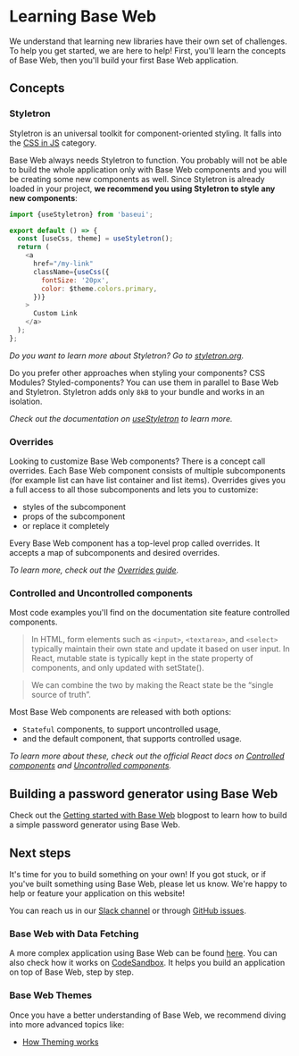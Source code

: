 <!--
Copyright (c) 2018-2019 Uber Technologies, Inc.

This source code is licensed under the MIT license found in the
LICENSE file in the root directory of this source tree.
-->



# Learning Base Web

We understand that learning new libraries have their own set of challenges.
To help you get started, we are here to help! First, you'll learn the concepts
of Base Web, then you'll build your first Base Web application.

## Concepts

### Styletron

Styletron is an universal toolkit for component-oriented styling. It falls into the
[CSS in JS](https://github.com/tuchk4/awesome-css-in-js/) category.

Base Web always needs Styletron to function. You probably will not be able to build the whole application
only with Base Web components and you will be creating some new components as well. Since Styletron is
already loaded in your project, **we recommend you using Styletron to style any new components**:

```js
import {useStyletron} from 'baseui';

export default () => {
  const [useCss, theme] = useStyletron();
  return (
    <a
      href="/my-link"
      className={useCss({
        fontSize: '20px',
        color: $theme.colors.primary,
      })}
    >
      Custom Link
    </a>
  );
};
```

_Do you want to learn more about Styletron? Go to [styletron.org](https://www.styletron.org)._

Do you prefer other approaches when styling your components? CSS Modules? Styled-components?
You can use them in parallel to Base Web and Styletron. Styletron adds only `8kB` to your bundle
and works in an isolation.

_Check out the documentation on [useStyletron](/components/use-styletron/) to learn more._

### Overrides

Looking to customize Base Web components? There is a concept call overrides. Each Base Web component consists of multiple subcomponents (for example list can have list container and list items). Overrides gives you a full access to all those subcomponents and lets you to customize:

- styles of the subcomponent
- props of the subcomponent
- or replace it completely

Every Base Web component has a top-level prop called overrides. It accepts a map of subcomponents
and desired overrides.

_To learn more, check out the [Overrides guide](/guides/understanding-overrides/)._

### Controlled and Uncontrolled components

Most code examples you'll find on the documentation site feature controlled components.

> In HTML, form elements such as `<input>`, `<textarea>`, and `<select>` typically maintain their own
> state and update it based on user input. In React, mutable state is typically
> kept in the state property of components, and only updated with setState().

> We can combine the two by making the React state be the “single source of truth”.

Most Base Web components are released with both options:

- `Stateful` components, to support uncontrolled usage,
- and the default component, that supports controlled usage.

_To learn more about these, check out the official React docs on
[Controlled components](https://reactjs.org/docs/forms.html#controlled-components)
and [Uncontrolled components](https://reactjs.org/docs/uncontrolled-components.html)._

## Building a password generator using Base Web

Check out the [Getting started with Base Web](/blog/getting-started-with-base-web/) blogpost
to learn how to build a simple password generator using Base Web.

## Next steps

It's time for you to build something on your own! If you got stuck, or if you've built something using Base Web,
please let us know. We're happy to help or feature your application on this website!

You can reach us in our [Slack channel](https://join.slack.com/t/baseui/shared_invite/enQtNDI0NTgwMjU0NDUyLTk3YzM1NWY2MjY3NTVjNjk3NzY1MTE5OTI4Y2Q2ZmVkMTUyNDc1MTcwYjZhYjlhOWQ2M2NjOWJkZmQyNjFlYTA)
or through [GitHub issues](https://github.com/uber/baseweb/issues).

### Base Web with Data Fetching

A more complex application using Base Web can be found [here](https://github.com/tajo/fusion-baseui). You can also check how it works on [CodeSandbox](https://codesandbox.io/s/strange-shadow-0lhyw). It helps you build an application
on top of Base Web, step by step.

### Base Web Themes

Once you have a better understanding of Base Web, we recommend diving into more advanced topics like:

- [How Theming works](/guides/theming)
